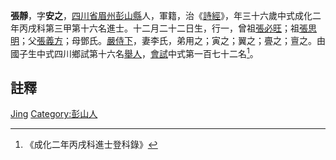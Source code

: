 {{Otheruses|张静}}
{{明清人物信息框
| 姓名 = 張靜
| 原名 =
| 圖片名稱= 
| 圖片大小 =
| 圖片說明 = 
| 最高職務 =
| 國家 = 大明 
| 爵位 =
| 籍貫 = [[四川省|四川省]][[眉州|眉州]][[彭山縣|彭山縣]]
| 族裔 = 
| 旗籍 = 
| 字號 = 
| 諡號 =
| 出生日期 = 十二月二十二日
| 出生地點 =
| 逝世日期 = 
| 逝世地點 =
| 墓葬 =
| 配偶 = 李氏
| 親屬 = 曾祖[[張必旺|張必旺]]，祖[[張思明|張思明]]，父[[張義方|張義方]]，母鄧氏
| 出身 =
* 成化二年丙戌科進士
| 經歷 =
| 著作 =  
*
*
*
}}
'''張靜'''{{BD|1431年||1490年||}}，字'''安之'''，[[四川省|四川省]][[眉州|眉州]][[彭山縣|彭山縣]]人，軍籍，治《[[詩經|詩經]]》，年三十六歲中式成化二年丙戌科第三甲第十六名進士。十二月二十二日生，行一，曾祖[[張必旺|張必旺]]；祖[[張思明|張思明]]；父[[張義方|張義方]]；母鄧氏。[[嚴侍下|嚴侍下]]，妻李氏，弟用之；寅之；翼之；亹之；亶之。由國子生中式四川鄉試第十六名[[舉人|舉人]]，[[會試|會試]]中式第一百七十二名<ref>《成化二年丙戌科進士登科錄》</ref>。

== 註釋 ==
{{reflist}}

{{明朝人物小作品}}
{{成化二年丙戌科殿试金榜}}

{{Authority control}}
{{DEFAULTSORT:Zhang张}}
[[Category:张姓|Jing]]
[[Category:彭山人|Category:彭山人]]